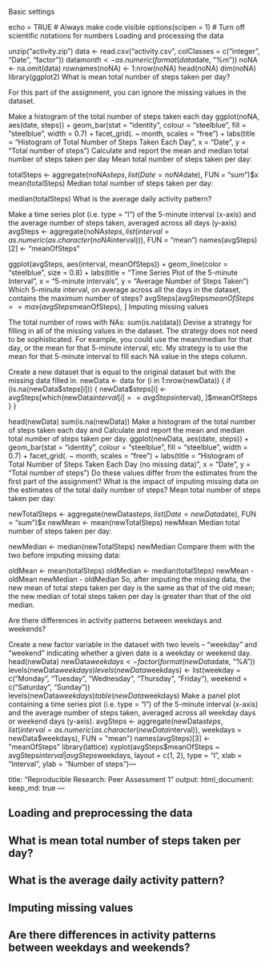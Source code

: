 Basic settings

echo = TRUE  # Always make code visible
options(scipen = 1)  # Turn off scientific notations for numbers
Loading and processing the data

unzip("activity.zip")
data <- read.csv("activity.csv", colClasses = c("integer", "Date", "factor"))
data$month <- as.numeric(format(data$date, "%m"))
noNA <- na.omit(data)
rownames(noNA) <- 1:nrow(noNA)
head(noNA)
dim(noNA)
library(ggplot2)
What is mean total number of steps taken per day?

For this part of the assignment, you can ignore the missing values in the dataset.

Make a histogram of the total number of steps taken each day
ggplot(noNA, aes(date, steps)) + geom_bar(stat = "identity", colour = "steelblue", fill = "steelblue", width = 0.7) + facet_grid(. ~ month, scales = "free") + labs(title = "Histogram of Total Number of Steps Taken Each Day", x = "Date", y = "Total number of steps")
Calculate and report the mean and median total number of steps taken per day
Mean total number of steps taken per day:

totalSteps <- aggregate(noNA$steps, list(Date = noNA$date), FUN = "sum")$x
mean(totalSteps)
Median total number of steps taken per day:

median(totalSteps)
What is the average daily activity pattern?

Make a time series plot (i.e. type = "l") of the 5-minute interval (x-axis) and the average number of steps taken, averaged across all days (y-axis)
avgSteps <- aggregate(noNA$steps, list(interval = as.numeric(as.character(noNA$interval))), FUN = "mean")
names(avgSteps)[2] <- "meanOfSteps"

ggplot(avgSteps, aes(interval, meanOfSteps)) + geom_line(color = "steelblue", size = 0.8) + labs(title = "Time Series Plot of the 5-minute Interval", x = "5-minute intervals", y = "Average Number of Steps Taken")
Which 5-minute interval, on average across all the days in the dataset, contains the maximum number of steps?
avgSteps[avgSteps$meanOfSteps == max(avgSteps$meanOfSteps), ]
Imputing missing values

The total number of rows with NAs:
sum(is.na(data))
Devise a strategy for filling in all of the missing values in the dataset. The strategy does not need to be sophisticated. For example, you could use the mean/median for that day, or the mean for that 5-minute interval, etc.
My strategy is to use the mean for that 5-minute interval to fill each NA value in the steps column.

Create a new dataset that is equal to the original dataset but with the missing data filled in.
newData <- data 
for (i in 1:nrow(newData)) {
    if (is.na(newData$steps[i])) {
        newData$steps[i] <- avgSteps[which(newData$interval[i] == avgSteps$interval), ]$meanOfSteps
    }
}

head(newData)
sum(is.na(newData))
Make a histogram of the total number of steps taken each day and Calculate and report the mean and median total number of steps taken per day.
ggplot(newData, aes(date, steps)) + geom_bar(stat = "identity",
                                             colour = "steelblue",
                                             fill = "steelblue",
                                             width = 0.7) + facet_grid(. ~ month, scales = "free") + labs(title = "Histogram of Total Number of Steps Taken Each Day (no missing data)", x = "Date", y = "Total number of steps")
Do these values differ from the estimates from the first part of the assignment? What is the impact of imputing missing data on the estimates of the total daily number of steps?
Mean total number of steps taken per day:

newTotalSteps <- aggregate(newData$steps, 
                           list(Date = newData$date), 
                           FUN = "sum")$x
newMean <- mean(newTotalSteps)
newMean
Median total number of steps taken per day:

newMedian <- median(newTotalSteps)
newMedian
Compare them with the two before imputing missing data:

oldMean <- mean(totalSteps)
oldMedian <- median(totalSteps)
newMean - oldMean
newMedian - oldMedian
So, after imputing the missing data, the new mean of total steps taken per day is the same as that of the old mean; the new median of total steps taken per day is greater than that of the old median.

Are there differences in activity patterns between weekdays and weekends?

Create a new factor variable in the dataset with two levels -- "weekday" and "weekend" indicating whether a given date is a weekday or weekend day.
head(newData)
newData$weekdays <- factor(format(newData$date, "%A"))
levels(newData$weekdays)
levels(newData$weekdays) <- list(weekday = c("Monday", "Tuesday",
                                             "Wednesday", 
                                             "Thursday", "Friday"),
                                 weekend = c("Saturday", "Sunday"))
levels(newData$weekdays)
table(newData$weekdays)
Make a panel plot containing a time series plot (i.e. type = "l") of the 5-minute interval (x-axis) and the average number of steps taken, averaged across all weekday days or weekend days (y-axis).
avgSteps <- aggregate(newData$steps, 
                      list(interval = as.numeric(as.character(newData$interval)), 
                           weekdays = newData$weekdays),
                      FUN = "mean")
names(avgSteps)[3] <- "meanOfSteps"
library(lattice)
xyplot(avgSteps$meanOfSteps ~ avgSteps$interval | avgSteps$weekdays, 
       layout = c(1, 2), type = "l", 
       xlab = "Interval", ylab = "Number of steps")---




title: "Reproducible Research: Peer Assessment 1"
output: 
  html_document:
    keep_md: true
---


## Loading and preprocessing the data



## What is mean total number of steps taken per day?



## What is the average daily activity pattern?



## Imputing missing values



## Are there differences in activity patterns between weekdays and weekends?
